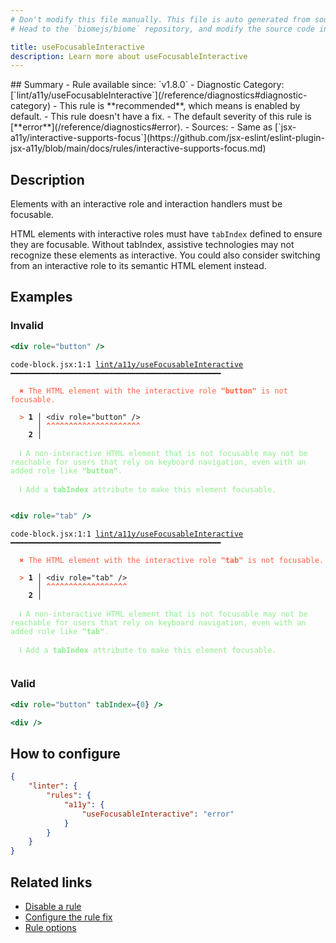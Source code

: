 ```yaml
---
# Don't modify this file manually. This file is auto generated from source, and you will lose your changes next time the website is built.
# Head to the `biomejs/biome` repository, and modify the source code in there.

title: useFocusableInteractive
description: Learn more about useFocusableInteractive
---
```


<Tabs>
<TabItem label="JSX and TSX" icon="seti:javascript">
## Summary
- Rule available since: `v1.8.0`
- Diagnostic Category: [`lint/a11y/useFocusableInteractive`](/reference/diagnostics#diagnostic-category)
- This rule is **recommended**, which means is enabled by default.
- This rule doesn't have a fix.
- The default severity of this rule is [**error**](/reference/diagnostics#error).
- Sources: 
  - Same as [`jsx-a11y/interactive-supports-focus`](https://github.com/jsx-eslint/eslint-plugin-jsx-a11y/blob/main/docs/rules/interactive-supports-focus.md)

## Description
Elements with an interactive role and interaction handlers must be focusable.

HTML elements with interactive roles must have `tabIndex` defined to ensure they are
focusable. Without tabIndex, assistive technologies may not recognize these elements as
interactive.
You could also consider switching from an interactive role to its semantic HTML element
instead.

## Examples

### Invalid

```jsx
<div role="button" />
```

<pre class="language-text"><code class="language-text">code-block.jsx:1:1 <a href="https://biomejs.dev/linter/rules/use-focusable-interactive">lint/a11y/useFocusableInteractive</a> ━━━━━━━━━━━━━━━━━━━━━━━━━━━━━━━━━━━━━━━━━━━━━━━<br /><br />  <strong><span style="color: Tomato;">✖</span></strong> <span style="color: Tomato;">The HTML element with the interactive role </span><span style="color: Tomato;"><strong>&quot;button&quot;</strong></span><span style="color: Tomato;"> is not focusable.</span><br />  <br />  <strong><span style="color: Tomato;">&gt;</span></strong> <strong>1 │ </strong>&lt;div role=&quot;button&quot; /&gt;<br />   <strong>   │ </strong><strong><span style="color: Tomato;">^</span></strong><strong><span style="color: Tomato;">^</span></strong><strong><span style="color: Tomato;">^</span></strong><strong><span style="color: Tomato;">^</span></strong><strong><span style="color: Tomato;">^</span></strong><strong><span style="color: Tomato;">^</span></strong><strong><span style="color: Tomato;">^</span></strong><strong><span style="color: Tomato;">^</span></strong><strong><span style="color: Tomato;">^</span></strong><strong><span style="color: Tomato;">^</span></strong><strong><span style="color: Tomato;">^</span></strong><strong><span style="color: Tomato;">^</span></strong><strong><span style="color: Tomato;">^</span></strong><strong><span style="color: Tomato;">^</span></strong><strong><span style="color: Tomato;">^</span></strong><strong><span style="color: Tomato;">^</span></strong><strong><span style="color: Tomato;">^</span></strong><strong><span style="color: Tomato;">^</span></strong><strong><span style="color: Tomato;">^</span></strong><strong><span style="color: Tomato;">^</span></strong><strong><span style="color: Tomato;">^</span></strong><br />    <strong>2 │ </strong><br />  <br />  <strong><span style="color: lightgreen;">ℹ</span></strong> <span style="color: lightgreen;">A non-interactive HTML element that is not focusable may not be reachable for users that rely on keyboard navigation, even with an added role like </span><span style="color: lightgreen;"><strong>&quot;button&quot;</strong></span><span style="color: lightgreen;">.</span><br />  <br />  <strong><span style="color: lightgreen;">ℹ</span></strong> <span style="color: lightgreen;">Add a </span><span style="color: lightgreen;"><strong>tabIndex</strong></span><span style="color: lightgreen;"> attribute to make this element focusable.</span><br />  <br /></code></pre>

```jsx
<div role="tab" />
```

<pre class="language-text"><code class="language-text">code-block.jsx:1:1 <a href="https://biomejs.dev/linter/rules/use-focusable-interactive">lint/a11y/useFocusableInteractive</a> ━━━━━━━━━━━━━━━━━━━━━━━━━━━━━━━━━━━━━━━━━━━━━━━<br /><br />  <strong><span style="color: Tomato;">✖</span></strong> <span style="color: Tomato;">The HTML element with the interactive role </span><span style="color: Tomato;"><strong>&quot;tab&quot;</strong></span><span style="color: Tomato;"> is not focusable.</span><br />  <br />  <strong><span style="color: Tomato;">&gt;</span></strong> <strong>1 │ </strong>&lt;div role=&quot;tab&quot; /&gt;<br />   <strong>   │ </strong><strong><span style="color: Tomato;">^</span></strong><strong><span style="color: Tomato;">^</span></strong><strong><span style="color: Tomato;">^</span></strong><strong><span style="color: Tomato;">^</span></strong><strong><span style="color: Tomato;">^</span></strong><strong><span style="color: Tomato;">^</span></strong><strong><span style="color: Tomato;">^</span></strong><strong><span style="color: Tomato;">^</span></strong><strong><span style="color: Tomato;">^</span></strong><strong><span style="color: Tomato;">^</span></strong><strong><span style="color: Tomato;">^</span></strong><strong><span style="color: Tomato;">^</span></strong><strong><span style="color: Tomato;">^</span></strong><strong><span style="color: Tomato;">^</span></strong><strong><span style="color: Tomato;">^</span></strong><strong><span style="color: Tomato;">^</span></strong><strong><span style="color: Tomato;">^</span></strong><strong><span style="color: Tomato;">^</span></strong><br />    <strong>2 │ </strong><br />  <br />  <strong><span style="color: lightgreen;">ℹ</span></strong> <span style="color: lightgreen;">A non-interactive HTML element that is not focusable may not be reachable for users that rely on keyboard navigation, even with an added role like </span><span style="color: lightgreen;"><strong>&quot;tab&quot;</strong></span><span style="color: lightgreen;">.</span><br />  <br />  <strong><span style="color: lightgreen;">ℹ</span></strong> <span style="color: lightgreen;">Add a </span><span style="color: lightgreen;"><strong>tabIndex</strong></span><span style="color: lightgreen;"> attribute to make this element focusable.</span><br />  <br /></code></pre>

### Valid

```jsx
<div role="button" tabIndex={0} />
```

```jsx
<div />
```

## How to configure
```json title="biome.json"
{
	"linter": {
		"rules": {
			"a11y": {
				"useFocusableInteractive": "error"
			}
		}
	}
}

```
## Related links

- [Disable a rule](/linter/#disable-a-rule)
- [Configure the rule fix](/linter#configure-the-rule-fix)
- [Rule options](/linter/#rule-options)

</TabItem>
</Tabs>

